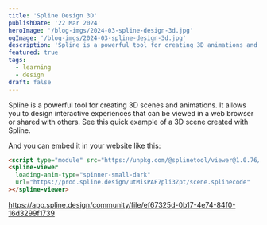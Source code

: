```yaml
---
title: 'Spline Design 3D'
publishDate: '22 Mar 2024'
heroImage: '/blog-imgs/2024-03-spline-design-3d.jpg'
ogImage: '/blog-imgs/2024-03-spline-design-3d.jpg'
description: 'Spline is a powerful tool for creating 3D animations and interactive experiences. Learn how to use Spline Design to bring your ideas to life in 3D.'
featured: true
tags:
  - learning
  - design
draft: false
---
```


Spline is a powerful tool for creating 3D scenes and animations. It allows you to design interactive experiences that can be viewed in a web browser or shared with others. See this quick example of a 3D scene created with Spline.

And you can embed it in your website like this:

```html
<script type="module" src="https://unpkg.com/@splinetool/viewer@1.0.76/build/spline-viewer.js"></script>
<spline-viewer
  loading-anim-type="spinner-small-dark"
  url="https://prod.spline.design/utMisPAF7pli3Zpt/scene.splinecode"
></spline-viewer>
```

<script type="module" src="https://unpkg.com/@splinetool/viewer@1.0.76/build/spline-viewer.js"></script>

<spline-viewer loading-anim-type="spinner-small-dark" url="https://prod.spline.design/utMisPAF7pli3Zpt/scene.splinecode"></spline-viewer>

https://app.spline.design/community/file/ef67325d-0b17-4e74-84f0-16d3299f1739
